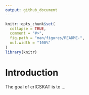 ```yaml
---
output: github_document
---
```


<!-- README.md is generated from README.Rmd. Please edit that file -->

```r
knitr::opts_chunk$set(
  collapse = TRUE,
  comment = "#>",
  fig.path = "man/figures/README-",
  out.width = "100%"
)
library(knitr)
```

# Introduction

<!-- badges: start -->
<!-- badges: end -->

The goal of crICSKAT is to ...

<!-- ## Installation -->

<!-- You can install the development version of crICSKAT from [GitHub](https://github.com/) with: -->

<!-- ``` r -->
<!-- # install.packages("devtools") -->
<!-- devtools::install_github("YJJimpp/crICSKAT") -->
<!-- ``` -->

<!-- ## Example -->

<!-- This is a basic example which shows you how to solve a common problem: -->

<!-- ```{r example} -->
<!-- library(crICSKAT) -->
<!-- ## basic example code -->
<!-- ``` -->

<!-- What is special about using `README.Rmd` instead of just `README.md`? You can include R chunks like so: -->

<!-- ```{r cars} -->
<!-- summary(cars) -->
<!-- ``` -->

<!-- You'll still need to render `README.Rmd` regularly, to keep `README.md` up-to-date. `devtools::build_readme()` is handy for this. You could also use GitHub Actions to re-render `README.Rmd` every time you push. An example workflow can be found here: <https://github.com/r-lib/actions/tree/v1/examples>. -->

<!-- You can also embed plots, for example: -->

<!-- ```{r pressure, echo = FALSE} -->
<!-- plot(pressure) -->
<!-- ``` -->

<!-- In that case, don't forget to commit and push the resulting figure files, so they display on GitHub and CRAN. -->
